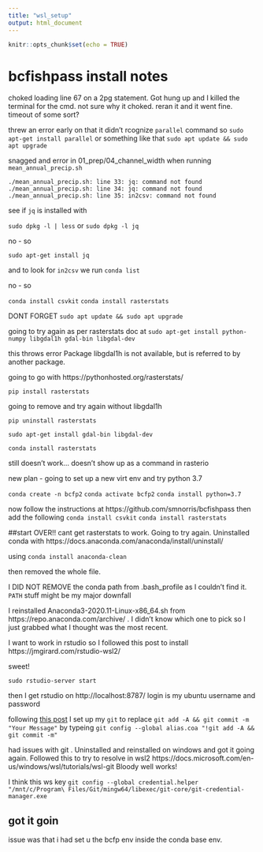 ```yaml
---
title: "wsl_setup"
output: html_document
---
```


```r
knitr::opts_chunk$set(echo = TRUE)
```

# bcfishpass install notes

choked loading line 67 on a 2pg statement. Got hung up and I killed the terminal for the cmd. not sure why it choked.  reran it and it went fine. timeout of some sort?

threw an error early on that it didn't rcognize `parallel` command so
`sudo apt-get install parallel` or something like that
`sudo apt update && sudo apt upgrade`


snagged and error in 01_prep/04_channel_width when running `mean_annual_precip.sh`

`./mean_annual_precip.sh: line 33: jq: command not found`
`./mean_annual_precip.sh: line 34: jq: command not found`
`./mean_annual_precip.sh: line 35: in2csv: command not found`


see if `jq` is installed with

`sudo dpkg -l | less` or `sudo dpkg -l jq`

no - so

`sudo apt-get install jq`

and to look for `in2csv` we run `conda list`

no - so

`conda install csvkit`
`conda install rasterstats`

DONT FORGET
`sudo apt update && sudo apt upgrade`

going to try again as per rasterstats doc at 
`sudo apt-get install python-numpy libgdal1h gdal-bin libgdal-dev`

this throws error Package libgdal1h is not available, but is referred to by another package.

going to go with https://pythonhosted.org/rasterstats/

`pip install rasterstats`

going to remove and try again without libgdal1h

`pip uninstall rasterstats`

`sudo apt-get install gdal-bin libgdal-dev`

`conda install rasterstats`

still doesn't work... doesn't show up as a command in rasterio

new plan - going to set up a new virt env and try python 3.7

`conda create -n bcfp2`
`conda activate bcfp2`
`conda install python=3.7`

now follow the instructions at https://github.com/smnorris/bcfishpass
then add the following
`conda install csvkit`
`conda install rasterstats`



##start OVER!!
cant get rasterstats to work. Going to try again. Uninstalled conda with https://docs.anaconda.com/anaconda/install/uninstall/

using `conda install anaconda-clean`

then removed the whole file.

I DID NOT REMOVE the conda path from .bash_profile as I couldn't find it. `PATH` stuff might be my major downfall


I reinstalled Anaconda3-2020.11-Linux-x86_64.sh from https://repo.anaconda.com/archive/ .  I didn't know which one to pick so I just grabbed what I thought was the most recent.

I want to work in rstudio so I followed this post to install https://jmgirard.com/rstudio-wsl2/

sweet!  

`sudo rstudio-server start`

then I get rstudio on http://localhost:8787/ login is my ubuntu username and password

following [this post](https://stackoverflow.com/questions/2419249/how-can-i-stage-and-commit-all-files-including-newly-added-files-using-a-singl) I set up my `git` to replace `git add -A && git commit -m "Your Message"` by typeing
`git config --global alias.coa "!git add -A && git commit -m"` 

had issues with git .  Uninstalled and reinstalled on windows and got it going again.  Followed this to try to resolve in wsl2 https://docs.microsoft.com/en-us/windows/wsl/tutorials/wsl-git Bloody well works!

I think this ws key `git config --global credential.helper "/mnt/c/Program\ Files/Git/mingw64/libexec/git-core/git-credential-manager.exe`

## got it goin

issue was that i had set u the bcfp env inside the conda base env.  




